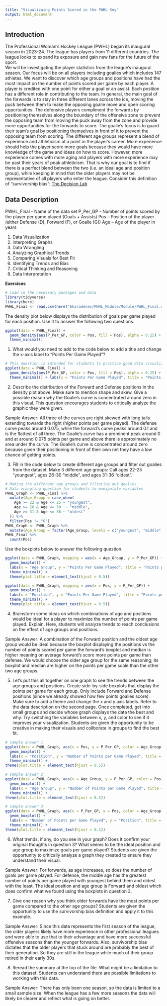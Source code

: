 ```yaml
---
title: "Visualizaing Points Scored in the PWHL Key"
output: html_document
---
```


## Introduction

The Professional Woman’s Hockey League (PWHL) began its inaugural season in 2023-24. The league has players from 11 different countries. The league looks to expand its exposure and gain new fans for the future of the sport.\
We will be investigating the player statistics from the league’s inaugural season. Our focus will be on all players including goalies which includes 147 athletes. We want to discover which age groups and positions have had the most impact on the number of points scored per game by each player. A player is credited with one point for either a goal or an assist. Each position has a different role in contributing to the team. In general, the main goal of the forwards is to stay in three different lanes across the ice, moving the puck between them to make the opposing goalie move and open scoring opportunities. The defensive players compliment the forwards by positioning themselves along the boundary of the offensive zone to prevent the opposing team from moving the puck away from the zone and provide more opportunities for the forwards to score. The goalie’s focus is to guard their team’s goal by positioning themselves in front of it to prevent the opposing team from scoring. The different age groups represent a blend of experience and athleticism at a point in the player’s career. More experience should help the player score more goals because they would have more knowledge of the game and ideas on how to score. However, more experience comes with more aging and players with more experience may be past their years of peak athleticism. That is why our goal is to find if there is a perfect blend between the two (i.e. an ideal age and position group), while keeping in mind that the older players may not be representative of all players who enter the league. Consider this definition of "survivorship bias": [The Decision Lab](https://thedecisionlab.com/biases/survivorship-bias)


## Data Description

PWHL_Final - Name of the data set P_Per_GP - Number of points scored by the player per game played (Goals + Assists) Pos – Position of the player (either Defense (D), Forward (F), or Goalie (G)) Age – Age of the player in years

::: {.callout-note collapse="true" title="Skills Practiced by Question" appearance="minimal"}
1.  Data Visualization
2.  Interpreting Graphs
3.  Data Wrangling
4.  Analyzing Graphical Trends
5.  Comparing Visuals for Best Fit
6.  Identifying Trends and Bias
7.  Critical Thinking and Reasoning
8.  Data Interpretation
:::

**Exercises**

```r
# Load in the necessary packages and data
library(tidyverse)
library(here)
PWHL_Final <- read.csv(here("bkaradenes/PWHL_Module/Module/PWHL_Final.csv"))
```

The density plot below displays the distribution of goals per game played for each position. Use it to answer the following two questions.

```r
ggplot(data = PWHL_Final) + 
  geom_density(aes(P_Per_GP, color = Pos, fill = Pos), alpha = 0.25) +
  theme_minimal()
```

1.  What would you need to add to the code below to add a title and change the x-axis label to "Points Per Game Played"? 

```r
# This question is intended for students to practice good data visualization techniques and create a well-labeled plot
ggplot(data = PWHL_Final) + 
  geom_density(aes(P_Per_GP, color = Pos, fill = Pos), alpha = 0.25) +
  theme_minimal() + labs(x = "Points Per Game Played", title = "Points Scored Between Different Age Groups and Positions") 
```

2.  Describe the distribution of the Forward and Defense positions in the density plot above. Make sure to mention shape and skew. Give a possible reason why the Goalie’s curve is concentrated around zero in this visual. This question encourages students to critically analyze the graphic they were given.

Sample Answer: All three of the curves are right skewed with long tails extending towards the right (higher points per game played). The defense curve peaks around 0.075, while the forward’s curve peaks around 0.1 and is the flattest of all three. The Goalie’s curve has a prominent peak around 0 and at around 0.075 points per game and above there is approximately no area under the curve. The Goalie’s curve is concentrated around zero because given their positioning in front of their own net they have a low chance of getting points.

3.  Fill in the code below to create different age groups and filter out goalies from the dataset. Make 3 different age groups: Call ages 22-25 "youngest", ages 26-30 "middle", and ages 31-36 "oldest". 

```r
# Making the different age groups and filtering out goalies
# Data wrangling question for students to manipulate variables
PWHL_Graph <- PWHL_Final %>%
  mutate(Age_Group = case_when(
    Age >= 22 & Age <= 25 ~ "youngest",
    Age >= 26 & Age <= 30  ~ "middle",
    Age >= 31 & Age <= 36 ~ "oldest"
  )) %>%
  filter(Pos != "G")
PWHL_Graph <- PWHL_Graph %>%
  mutate(Age_Group = factor(Age_Group, levels = c("youngest", "middle", "oldest")))
PWHL_Final %>%
  count(Pos)
```

Use the boxplots below to answer the following question.

```r
ggplot(data = PWHL_Graph, mapping = aes(x = Age_Group, y = P_Per_GP)) +
  geom_boxplot() +
  labs(x = "Age Group", y = "Points Per Game Played", title = "Points per Game Played by Age Group") +
  theme_minimal() +
  theme(plot.title = element_text(hjust = 0.5))
```

```r
ggplot(data = PWHL_Graph, mapping = aes(x = Pos, y = P_Per_GP)) +
  geom_boxplot() + 
  labs(x = "Position", y = "Points Per Game Played", title = "Points per Game Played by Position") +
  theme_minimal() +
  theme(plot.title = element_text(hjust = 0.5)) 
```

4.  Brainstorm some ideas on which combinations of age and positions would be ideal for a player to maximize the number of points per game played. Explain. Here, students will analyze trends to reach conclusions on the effect of age groups and positions.

Sample Answer: A combination of the Forward position and the oldest age group would be ideal because the boxplot displaying the positions vs the number of points scored per game the forward’s boxplot and median is higher meaning on average forward’s score more points per game than defense. We would choose the older age group for the same reasoning; its boxplot and median are higher on the points per game scale than the other two age groups.

5.  Let’s put this all together on one graph to see the trends between the age groups and positions. Create side-by-side boxplots that display the points per game for each group. Only include Forward and Defense positions (since we already showed how few points goalies score). Make sure to add a theme and change the x and y axis labels. Refer to the data description on the second page. Once completed, get into small groups and decide whose graph displays the data the best and why. Try switching the variables between x, y, and color to see if it improves your visualization. Students are given the opportunity to be creative in making their visuals and collborate in groups to find the best fit.

```r
# sample answer 1
ggplot(data = PWHL_Graph, aes(x = Pos, y = P_Per_GP, color = Age_Group)) + 
  geom_boxplot() +
  labs(x = "Position", y = "Number of Points per Game Played", title = "Points Per Game Played Between Different Age Groups and Positions") +
  theme_minimal() +
theme(plot.title = element_text(hjust = 0.5))
```

```r
# sample answer 2
ggplot(data = PWHL_Graph, aes(x = Age_Group, y = P_Per_GP, color = Pos)) + 
  geom_boxplot() +
  labs(x = "Age Group", y = "Number of Points per Game Played", title = "Points Per Game Played Between Different Age Groups and Positions") +
  theme_minimal() +
theme(plot.title = element_text(hjust = 0.5))
```

```r
# sample answer 3
ggplot(data = PWHL_Graph, aes(x = P_Per_GP, y = Pos, color = Age_Group)) + 
  geom_boxplot() +
  labs(x = "Number of Points per Game Played", y = "Position", title = "Points Per Game Played Between Different Age Groups and Positions") +
  theme_minimal() +
theme(plot.title = element_text(hjust = 0.5))
```

6.  What trends, if any, do you see in your graph? Does it confirm your original thoughts in question 3? What seems to be the ideal position and age group to maximize goals per game played? Students are given the opportunity to critically analyze a graph they created to ensure they understand their visual.

Sample Answer: For forwards, as age increases, so does the number of goals per game played. For defense, the middle age has the greatest number of points per game played with youngest behind them and oldest with the least. The ideal position and age group is Forward and oldest which does confirm what we found using the boxplots in question 3.

7.  Give one reason why you think older forwards have the most points per game compared to the other age groups? Students are given the opportunity to use the survivorship bias definition and apply it to this example.

Sample Answer: Since this data represents the first season of the league, the older players likely have more experience in other professional leagues and were able to use that to their advantage and have more successful offensive seasons than the younger forwards. Also, survivorship bias dictates that the older players that stuck around are probably the best of their generation. So they are still in the league while much of their group retired in their early 30s.

8.  Reread the summary at the top of the file. What might be a limitation to this dataset. Students can understand there are possible limitations to working with this data.

Sample Answer: There has only been one season, so the data is limited to a small sample size. When the league has a few more seasons the data will likely be clearer and reflect what is going on better.

